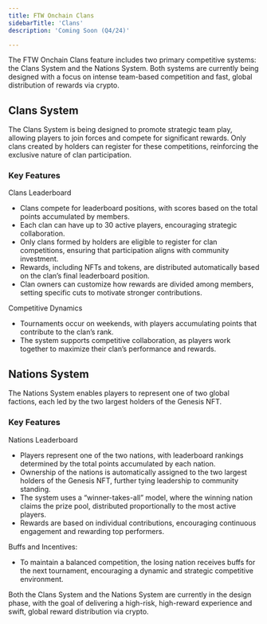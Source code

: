 ```yaml
---
title: FTW Onchain Clans
sidebarTitle: 'Clans'
description: 'Coming Soon (Q4/24)'

---
```


The FTW Onchain Clans feature includes two primary competitive systems: the Clans System and the Nations System. Both systems are currently being designed with a focus on intense team-based competition and fast, global distribution of rewards via crypto.

## Clans System

The Clans System is being designed to promote strategic team play, allowing players to join forces and compete for significant rewards. Only clans created by holders can register for these competitions, reinforcing the exclusive nature of clan participation.

### Key Features

Clans Leaderboard
- Clans compete for leaderboard positions, with scores based on the total points accumulated by members.
- Each clan can have up to 30 active players, encouraging strategic collaboration.
- Only clans formed by holders are eligible to register for clan competitions, ensuring that participation aligns with community investment.
- Rewards, including NFTs and tokens, are distributed automatically based on the clan’s final leaderboard position.
- Clan owners can customize how rewards are divided among members, setting specific cuts to motivate stronger contributions.

Competitive Dynamics
- Tournaments occur on weekends, with players accumulating points that contribute to the clan’s rank.
- The system supports competitive collaboration, as players work together to maximize their clan’s performance and rewards.

## Nations System

The Nations System enables players to represent one of two global factions, each led by the two largest holders of the Genesis NFT.

### Key Features

Nations Leaderboard
- Players represent one of the two nations, with leaderboard rankings determined by the total points accumulated by each nation.
- Ownership of the nations is automatically assigned to the two largest holders of the Genesis NFT, further tying leadership to community standing.
- The system uses a “winner-takes-all” model, where the winning nation claims the prize pool, distributed proportionally to the most active players.
- Rewards are based on individual contributions, encouraging continuous engagement and rewarding top performers.
	
Buffs and Incentives:
- To maintain a balanced competition, the losing nation receives buffs for the next tournament, encouraging a dynamic and strategic competitive environment.

Both the Clans System and the Nations System are currently in the design phase, with the goal of delivering a high-risk, high-reward experience and swift, global reward distribution via crypto.